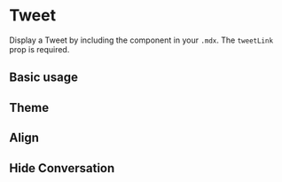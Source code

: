 

<Meta title="Components/Twitter/Tweet" component={Tweet} />

# Tweet

Display a Tweet by including the component in your `.mdx`. The `tweetLink` prop is required.

<Props of={Tweet} />

## Basic usage

<Preview>
  <Tweet tweetLink="PaulieScanlon/status/1232982448310497286" />
</Preview>

## Theme

<Preview>
  <Tweet tweetLink="PaulieScanlon/status/1232982448310497286" theme="dark" />
</Preview>

## Align

<Preview>
  <Tweet tweetLink="PaulieScanlon/status/1232982448310497286" align="right" />
</Preview>

## Hide Conversation

<Preview>
  <Tweet
    tweetLink="https://twitter.com/geekgalgroks/status/1255864483739729922"
    hideConversation={true}
  />
</Preview>

